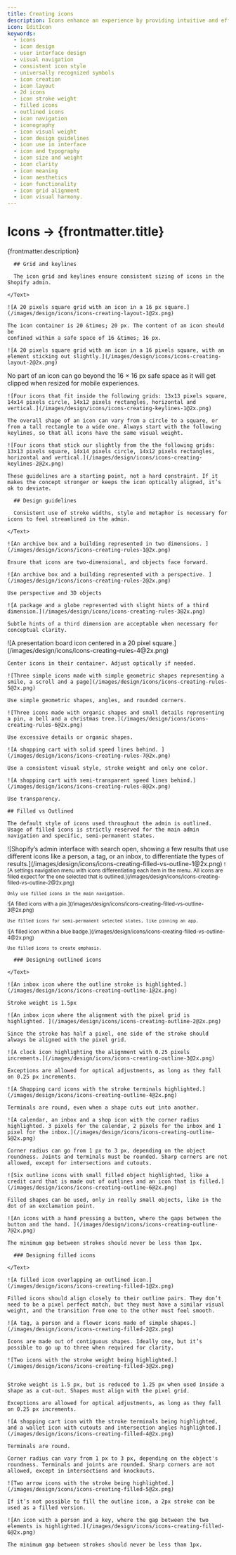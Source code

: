 ```yaml
---
title: Creating icons
description: Icons enhance an experience by providing intuitive and efficient navigation, conveying information concisely, and making it more visually appealing.
icon: EditIcon
keywords:
  - icons
  - icon design
  - user interface design
  - visual navigation
  - consistent icon style
  - universally recognized symbols
  - icon creation
  - icon layout
  - 2d icons
  - icon stroke weight
  - filled icons
  - outlined icons
  - icon navigation
  - iconography
  - icon visual weight
  - icon design guidelines
  - icon use in interface
  - icon and typography
  - icon size and weight
  - icon clarity
  - icon meaning
  - icon aesthetics
  - icon functionality
  - icon grid alignment
  - icon visual harmony.
---
```


# Icons &rarr; {frontmatter.title}

<Lede>{frontmatter.description}</Lede>

<Subnav />

<LayoutSection card>
  <ExtraLarge>
    <Text>

      ## Grid and keylines

      The icon grid and keylines ensure consistent sizing of icons in the Shopify admin.

    </Text>

  </ExtraLarge>

  <Medium variant="directive">

    ![A 20 pixels square grid with an icon in a 16 px square.](/images/design/icons/icons-creating-layout-1@2x.png)

    The icon container is 20 &times; 20 px. The content of an icon should be
    confined within a safe space of 16 &times; 16 px.

  </Medium>
  <Medium variant="directive">

    ![A 20 pixels square grid with an icon in a 16 pixels square, with an element sticking out slightly.](/images/design/icons/icons-creating-layout-2@2x.png)

   No part of an icon can go beyond the 16 &times; 16 px safe space as it will get clipped when resized for mobile experiences.

  </Medium>

  <Medium variant="directive">

    ![Four icons that fit inside the following grids: 13x13 pixels square, 14x14 pixels circle, 14x12 pixels rectangles, horizontal and vertical.](/images/design/icons/icons-creating-keylines-1@2x.png)

    The overall shape of an icon can vary from a circle to a square, or from a tall rectangle to a wide one. Always start with the following keylines, so that all icons have the same visual weight.

  </Medium>
  <Medium variant="directive">

    ![Four icons that stick our slightly from the the following grids: 13x13 pixels square, 14x14 pixels circle, 14x12 pixels rectangles, horizontal and vertical.](/images/design/icons/icons-creating-keylines-2@2x.png)

    These guidelines are a starting point, not a hard constraint. If it makes the concept stronger or keeps the icon optically aligned, it’s ok to deviate.

  </Medium>
</LayoutSection>

<LayoutSection card>

  <ExtraLarge>
    <Text>

      ## Design guidelines

      Consistent use of stroke widths, style and metaphor is necessary for icons to feel streamlined in the admin.

    </Text>

  </ExtraLarge>

  <Medium variant="do">

    ![An archive box and a building represented in two dimensions. ](/images/design/icons/icons-creating-rules-1@2x.png)

    Ensure that icons are two-dimensional, and objects face forward.

  </Medium>
  <Medium variant="dont">

    ![An archive box and a building represented with a perspective. ](/images/design/icons/icons-creating-rules-2@2x.png)

    Use perspective and 3D objects

  </Medium>

  <Medium variant="caution">

    ![A package and a globe represented with slight hints of a third dimension.](/images/design/icons/icons-creating-rules-3@2x.png)

    Subtle hints of a third dimension are acceptable when necessary for
    conceptual clarity.

  </Medium>

  <Medium variant="do">
    ![A presentation board icon centered in a 20 pixel square.](/images/design/icons/icons-creating-rules-4@2x.png)

    Center icons in their container. Adjust optically if needed.

  </Medium>

  <Medium variant="do">

    ![Three simple icons made with simple geometric shapes representing a smile, a scroll and a page](/images/design/icons/icons-creating-rules-5@2x.png)

    Use simple geometric shapes, angles, and rounded corners.

  </Medium>
  <Medium variant="dont">

    ![Three icons made with organic shapes and small details representing a pin, a bell and a christmas tree.](/images/design/icons/icons-creating-rules-6@2x.png)

    Use excessive details or organic shapes.

  </Medium>

  <Medium variant="do">

    ![A shopping cart with solid speed lines behind. ](/images/design/icons/icons-creating-rules-7@2x.png)

    Use a consistent visual style, stroke weight and only one color.

  </Medium>

  <Medium variant="dont">

    ![A shopping cart with semi-transparent speed lines behind.](/images/design/icons/icons-creating-rules-8@2x.png)

    Use transparency.

  </Medium>
</LayoutSection>

<LayoutSection card>

  <Text>

    ## Filled vs Outlined

    The default style of icons used throughout the admin is outlined. Usage of filled icons is strictly reserved for the main admin navigation and specific, semi-permanent states.

  </Text>
  <Large>
    ![Shopify’s admin interface with search open, showing a few results that use
    different icons like a person, a tag, or an inbox, to differentiate the types
    of results.](/images/design/icons/icons-creating-filled-vs-outline-1@2x.png)
  </Large>

  <Small variant="do">
    ![A settings navigation menu with icons differentiating each item in the menu. All icons are filled expect for the one selected that is outlined.](/images/design/icons/icons-creating-filled-vs-outline-2@2x.png)

    Only use filled icons in the main navigation.

  </Small>
  <Small variant="do">
    ![A filled icons with a pin.](/images/design/icons/icons-creating-filled-vs-outline-3@2x.png)

    Use filled icons for semi-permanent selected states, like pinning an app.

  </Small>
  <Small variant="dont">
    ![A filled icon within a blue badge.](/images/design/icons/icons-creating-filled-vs-outline-4@2x.png)

    Use filled icons to create emphasis.

  </Small>
</LayoutSection>

<LayoutSection card>
  <ExtraLarge>
    <Text>

      ### Designing outlined icons

    </Text>

  </ExtraLarge>
  <Medium variant="directive">

    ![An inbox icon where the outline stroke is highlighted.](/images/design/icons/icons-creating-outline-1@2x.png)

    Stroke weight is 1.5px

  </Medium>
  <Medium variant="directive">

    ![An inbox icon where the alignment with the pixel grid is highlighted. ](/images/design/icons/icons-creating-outline-2@2x.png)

    Since the stroke has half a pixel, one side of the stroke should always be aligned with the pixel grid.

  </Medium>

  <Medium variant="directive">

    ![A clock icon highlighting the alignment with 0.25 pixels increments.](/images/design/icons/icons-creating-outline-3@2x.png)

    Exceptions are allowed for optical adjustments, as long as they fall on 0.25 px increments.

  </Medium>

  <Medium variant="directive">

    ![A Shopping card icons with the stroke terminals highlighted.](/images/design/icons/icons-creating-outline-4@2x.png)

    Terminals are round, even when a shape cuts out into another.

  </Medium>

  <Medium variant="directive">

    ![A calendar, an inbox and a shop icon with the corner radius highlighted. 3 pixels for the calendar, 2 pixels for the inbox and 1 pixel for the inbox.](/images/design/icons/icons-creating-outline-5@2x.png)

    Corner radius can go from 1 px to 3 px, depending on the object roundness. Joints and terminals must be rounded. Sharp corners are not allowed, except for intersections and cutouts.

  </Medium>

  <Medium variant="directive">

    ![Six outline icons with small filled object highlighted, like a credit card that is made out of outlines and an icon that is filled.](/images/design/icons/icons-creating-outline-6@2x.png)

    Filled shapes can be used, only in really small objects, like in the dot of an exclamation point.

  </Medium>

  <Medium variant="directive">

    ![An icons with a hand pressing a button, where the gaps between the button and the hand. ](/images/design/icons/icons-creating-outline-7@2x.png)

    The minimum gap between strokes should never be less than 1px.

  </Medium>
</LayoutSection>

<LayoutSection card>
  <ExtraLarge>
    <Text>

      ### Designing filled icons

    </Text>

  </ExtraLarge>
  <Medium variant="directive">

    ![A filled icon overlapping an outlined icon.](/images/design/icons/icons-creating-filled-1@2x.png)

    Filled icons should align closely to their outline pairs. They don’t need to be a pixel perfect match, but they must have a similar visual weight, and the transition from one to the other must feel smooth.

  </Medium>
  <Medium variant="directive">

    ![A tag, a person and a flower icons made of simple shapes.](/images/design/icons/icons-creating-filled-2@2x.png)

    Icons are made out of contiguous shapes. Ideally one, but it’s possible to go up to three when required for clarity.

  </Medium>

  <Medium variant="directive">

    ![Two icons with the stroke weight being highlighted.](/images/design/icons/icons-creating-filled-3@2x.png)


    Stroke weight is 1.5 px, but is reduced to 1.25 px when used inside a shape as a cut-out. Shapes must align with the pixel grid.

    Exceptions are allowed for optical adjustments, as long as they fall on 0.25 px increments.

  </Medium>

  <Medium variant="directive">

    ![A shopping cart icon with the stroke terminals being highlighted, and a wallet icon with cutouts and intersection angles highlighted.](/images/design/icons/icons-creating-filled-4@2x.png)

    Terminals are round.

    Corner radius can vary from 1 px to 3 px, depending on the object's roundness. Terminals and joints are rounded. Sharp corners are not allowed, except in intersections and knockouts.

  </Medium>

  <Medium variant="directive">

    ![Two arrow icons with the stroke being highlighted.](/images/design/icons/icons-creating-filled-5@2x.png)

    If it’s not possible to fill the outline icon, a 2px stroke can be used as a filled version.

  </Medium>

  <Medium variant="directive">

    ![An icon with a person and a key, where the gap between the two elements is highlighted.](/images/design/icons/icons-creating-filled-6@2x.png)

    The minimum gap between strokes should never be less than 1px.

  </Medium>
</LayoutSection>
